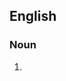 {{also|dévastations}}

==English==

===Noun===
{{head|en|noun form}}

# {{plural of|en|devastation}}